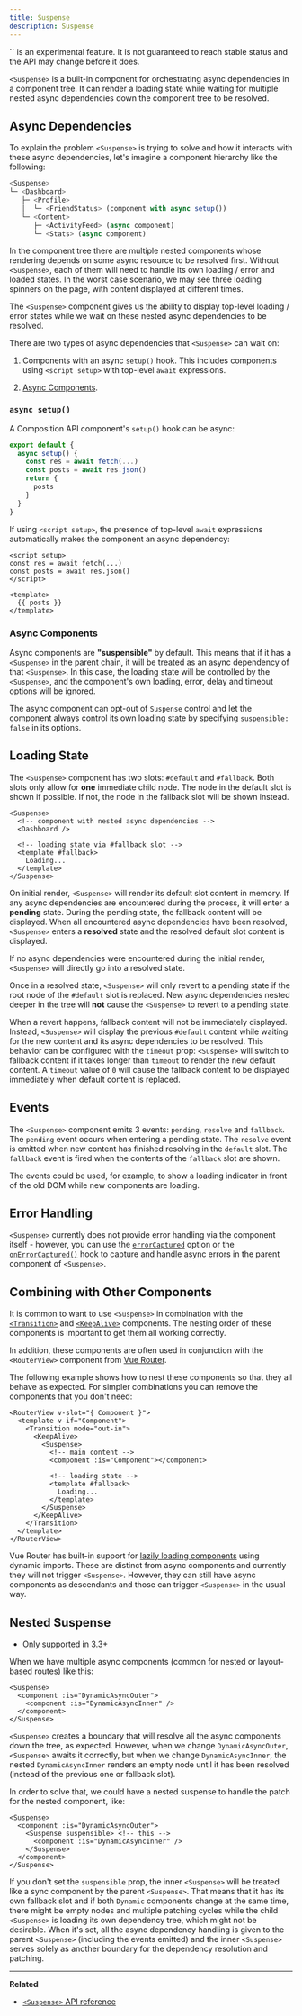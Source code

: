 ```yaml
---
title: Suspense
description: Suspense
---
```



<Aside type="caution" title="Experimental Feature">
 `<Suspense>` is an experimental feature. It is not guaranteed to reach stable status and the API may change before it does.
</Aside>

`<Suspense>` is a built-in component for orchestrating async dependencies in a component tree. It can render a loading state while waiting for multiple nested async dependencies down the component tree to be resolved.

## Async Dependencies

To explain the problem `<Suspense>` is trying to solve and how it interacts with these async dependencies, let's imagine a component hierarchy like the following:

```js
<Suspense>
└─ <Dashboard>
   ├─ <Profile>
   │  └─ <FriendStatus> (component with async setup())
   └─ <Content>
      ├─ <ActivityFeed> (async component)
      └─ <Stats> (async component)
```

In the component tree there are multiple nested components whose rendering depends on some async resource to be resolved first. Without `<Suspense>`, each of them will need to handle its own loading / error and loaded states. In the worst case scenario, we may see three loading spinners on the page, with content displayed at different times.

The `<Suspense>` component gives us the ability to display top-level loading / error states while we wait on these nested async dependencies to be resolved.

There are two types of async dependencies that `<Suspense>` can wait on:

1. Components with an async `setup()` hook. This includes components using `<script setup>` with top-level `await` expressions.

2. [Async Components](/guide/components/async).

### `async setup()`

A Composition API component's `setup()` hook can be async:

```js
export default {
  async setup() {
    const res = await fetch(...)
    const posts = await res.json()
    return {
      posts
    }
  }
}
```

If using `<script setup>`, the presence of top-level `await` expressions automatically makes the component an async dependency:

```vue
<script setup>
const res = await fetch(...)
const posts = await res.json()
</script>

<template>
  {{ posts }}
</template>
```

### Async Components

Async components are **"suspensible"** by default. This means that if it has a `<Suspense>` in the parent chain, it will be treated as an async dependency of that `<Suspense>`. In this case, the loading state will be controlled by the `<Suspense>`, and the component's own loading, error, delay and timeout options will be ignored.

The async component can opt-out of `Suspense` control and let the component always control its own loading state by specifying `suspensible: false` in its options.

## Loading State

The `<Suspense>` component has two slots: `#default` and `#fallback`. Both slots only allow for **one** immediate child node. The node in the default slot is shown if possible. If not, the node in the fallback slot will be shown instead.

```vue-html
<Suspense>
  <!-- component with nested async dependencies -->
  <Dashboard />

  <!-- loading state via #fallback slot -->
  <template #fallback>
    Loading...
  </template>
</Suspense>
```

On initial render, `<Suspense>` will render its default slot content in memory. If any async dependencies are encountered during the process, it will enter a **pending** state. During the pending state, the fallback content will be displayed. When all encountered async dependencies have been resolved, `<Suspense>` enters a **resolved** state and the resolved default slot content is displayed.

If no async dependencies were encountered during the initial render, `<Suspense>` will directly go into a resolved state.

Once in a resolved state, `<Suspense>` will only revert to a pending state if the root node of the `#default` slot is replaced. New async dependencies nested deeper in the tree will **not** cause the `<Suspense>` to revert to a pending state.

When a revert happens, fallback content will not be immediately displayed. Instead, `<Suspense>` will display the previous `#default` content while waiting for the new content and its async dependencies to be resolved. This behavior can be configured with the `timeout` prop: `<Suspense>` will switch to fallback content if it takes longer than `timeout` to render the new default content. A `timeout` value of `0` will cause the fallback content to be displayed immediately when default content is replaced.

## Events

The `<Suspense>` component emits 3 events: `pending`, `resolve` and `fallback`. The `pending` event occurs when entering a pending state. The `resolve` event is emitted when new content has finished resolving in the `default` slot. The `fallback` event is fired when the contents of the `fallback` slot are shown.

The events could be used, for example, to show a loading indicator in front of the old DOM while new components are loading.

## Error Handling

`<Suspense>` currently does not provide error handling via the component itself - however, you can use the [`errorCaptured`](/api/options-lifecycle#errorcaptured) option or the [`onErrorCaptured()`](/api/composition-api-lifecycle#onerrorcaptured) hook to capture and handle async errors in the parent component of `<Suspense>`.

## Combining with Other Components

It is common to want to use `<Suspense>` in combination with the [`<Transition>`](./transition) and [`<KeepAlive>`](./keep-alive) components. The nesting order of these components is important to get them all working correctly.

In addition, these components are often used in conjunction with the `<RouterView>` component from [Vue Router](https://router.vuejs.org/).

The following example shows how to nest these components so that they all behave as expected. For simpler combinations you can remove the components that you don't need:

```vue-html
<RouterView v-slot="{ Component }">
  <template v-if="Component">
    <Transition mode="out-in">
      <KeepAlive>
        <Suspense>
          <!-- main content -->
          <component :is="Component"></component>

          <!-- loading state -->
          <template #fallback>
            Loading...
          </template>
        </Suspense>
      </KeepAlive>
    </Transition>
  </template>
</RouterView>
```

Vue Router has built-in support for [lazily loading components](https://router.vuejs.org/guide/advanced/lazy-loading.html) using dynamic imports. These are distinct from async components and currently they will not trigger `<Suspense>`. However, they can still have async components as descendants and those can trigger `<Suspense>` in the usual way.

## Nested Suspense

- Only supported in 3.3+

When we have multiple async components (common for nested or layout-based routes) like this:

```vue-html
<Suspense>
  <component :is="DynamicAsyncOuter">
    <component :is="DynamicAsyncInner" />
  </component>
</Suspense>
```

`<Suspense>` creates a boundary that will resolve all the async components down the tree, as expected. However, when we change `DynamicAsyncOuter`, `<Suspense>` awaits it correctly, but when we change `DynamicAsyncInner`, the nested `DynamicAsyncInner` renders an empty node until it has been resolved (instead of the previous one or fallback slot).

In order to solve that, we could have a nested suspense to handle the patch for the nested component, like:

```vue-html
<Suspense>
  <component :is="DynamicAsyncOuter">
    <Suspense suspensible> <!-- this -->
      <component :is="DynamicAsyncInner" />
    </Suspense>
  </component>
</Suspense>
```

If you don't set the `suspensible` prop, the inner `<Suspense>` will be treated like a sync component by the parent `<Suspense>`. That means that it has its own fallback slot and if both `Dynamic` components change at the same time, there might be empty nodes and multiple patching cycles while the child `<Suspense>` is loading its own dependency tree, which might not be desirable. When it's set, all the async dependency handling is given to the parent `<Suspense>` (including the events emitted) and the inner `<Suspense>` serves solely as another boundary for the dependency resolution and patching.

---

**Related**

- [`<Suspense>` API reference](/api/built-in-components#suspense)
